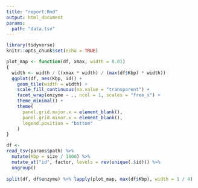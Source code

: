 ```yaml
---
title: "report.Rmd"
output: html_document
params: 
  path: "data.tsv"
---
```


```r
library(tidyverse)
knitr::opts_chunk$set(echo = TRUE)
```

```r
plot_map <- function(df, xmax, width = 0.01)
{
  width <- width / ((xmax * width) / (max(df$Kbp) * width))
  ggplot(df, aes(Kbp, id)) +
    geom_tile(width = width) +
    scale_fill_continuous(na.value = "transparent") +
    facet_wrap(enzyme ~ ., ncol = 1, scales = "free_x") +
    theme_minimal() +
    theme(
      panel.grid.major.x = element_blank(),
      panel.grid.minor.x = element_blank(),
      legend.position = "bottom"
    )
}
```

```r
df <-
read_tsv(params$path) %>%
  mutate(Kbp = size / 1000) %>%
  mutate_at("id", factor, levels = rev(unique(.$id))) %>%
  ungroup()
  
split(df, df$enzyme) %>% lapply(plot_map, max(df$Kbp), width = 1 / 4)
```
